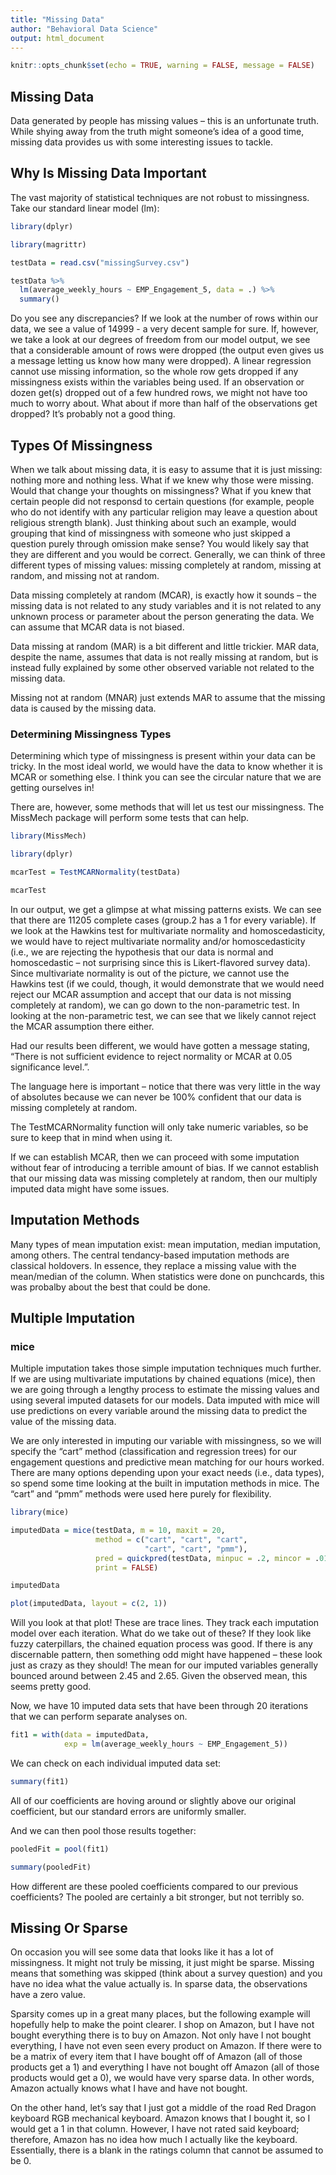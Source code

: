 ```yaml
---
title: "Missing Data"
author: "Behavioral Data Science"
output: html_document
---
```


```r
knitr::opts_chunk$set(echo = TRUE, warning = FALSE, message = FALSE)
```

## Missing Data

Data generated by people has missing values -- this is an unfortunate truth. While shying away from the truth might someone's idea of a good time, missing data provides us with some interesting issues to tackle.

## Why Is Missing Data Important

The vast majority of statistical techniques are not robust to missingness. Take our standard linear model (lm):

```r
library(dplyr)
```


```r
library(magrittr)

testData = read.csv("missingSurvey.csv")

testData %>% 
  lm(average_weekly_hours ~ EMP_Engagement_5, data = .) %>% 
  summary()
```

Do you see any discrepancies? If we look at the number of rows within our data, we see a value of 14999 - a very decent sample for sure. If, however, we take a look at our degrees of freedom from our model output, we see that a considerable amount of rows were dropped (the output even gives us a message letting us know how many were dropped). A linear regression cannot use missing information, so the whole row gets dropped if any missingness exists within the variables being used. If an observation or dozen get(s) dropped out of a few hundred rows, we might not have too much to worry about. What about if more than half of the observations get dropped? It's probably not a good thing.


## Types Of Missingness

When we talk about missing data, it is easy to assume that it is just missing: nothing more and nothing less. What if we knew why those were missing. Would that change your thoughts on missingness? What if you knew that certain people did not responsd to certain questions (for example, people who do not identify with any particular religion may leave a question about religious strength blank). Just thinking about such an example, would grouping that kind of missingness with someone who just skipped a question purely through omission make sense? You would likely say that they are different and you would be correct. Generally, we can think of three different types of missing values: missing completely at random, missing at random, and missing not at random.  

Data missing completely at random (MCAR), is exactly how it sounds -- the missing data is not related to any study variables and it is not related to any unknown process or parameter about the person generating the data. We can assume that MCAR data is not biased.

Data missing at random (MAR) is a bit different and little trickier. MAR data, despite the name, assumes that data is not really missing at random, but is instead fully explained by some other observed variable not related to the missing data. 

Missing not at random (MNAR) just extends MAR to assume that the missing data is caused by the missing data.

### Determining Missingness Types

Determining which type of missingness is present within your data can be tricky. In the most ideal world, we would have the data to know whether it is MCAR or something else. I think you can see the circular nature that we are getting ourselves in!

There are, however, some methods that will let us test our missingness. The MissMech package will perform some tests that can help.

```r
library(MissMech)

library(dplyr)

mcarTest = TestMCARNormality(testData)

mcarTest
```

In our output, we get a glimpse at what missing patterns exists. We can see that there are 11205 complete cases (group.2 has a 1 for every variable). If we look at the Hawkins test for multivariate normality and homoscedasticity, we would have to reject multivariate normality and/or homoscedasticity (i.e., we are rejecting the hypothesis that our data is normal and homoscedastic -- not surprising since this is Likert-flavored survey data). Since multivariate normality is out of the picture, we cannot use the Hawkins test (if we could, though, it would demonstrate that we would need reject our MCAR assumption and accept that our data is not missing completely at random), we can go down to the non-parametric test. In looking at the non-parametric test, we can see that we likely cannot reject the MCAR assumption there either. 

Had our results been different, we would have gotten a message stating, "There is not sufficient evidence to reject normality or MCAR at 0.05 significance level.". 

The language here is important -- notice that there was very little in the way of absolutes because we can never be 100% confident that our data is missing completely at random. 

The TestMCARNormality function will only take numeric variables, so be sure to keep that in mind when using it.

If we can establish MCAR, then we can proceed with some imputation without fear of introducing a terrible amount of bias. If we cannot establish that our missing data was missing completely at random, then our multiply imputed data might have some issues.

## Imputation Methods

Many types of mean imputation exist: mean imputation, median imputation, among others. The central tendancy-based imputation methods are classical holdovers. In essence, they replace a missing value with the mean/median of the column. When statistics were done on punchcards, this was probalby about the best that could be done.

## Multiple Imputation

### mice

Multiple imputation takes those simple imputation techniques much further. If we are using multivariate imputations by chained equations (mice), then we are going through a lengthy process to estimate the missing values and using several imputed datasets for our models. Data imputed with mice will use predictions on every variable around the missing data to predict the value of the missing data.

We are only interested in imputing our variable with missingness, so we will specify the "cart" method (classification and regression trees) for our engagement questions and predictive mean matching for our hours worked. There are many options depending upon your exact needs (i.e., data types), so spend some time looking at the built in imputation methods in mice. The "cart" and "pmm" methods were used here purely for flexibility.

```r
library(mice)

imputedData = mice(testData, m = 10, maxit = 20, 
                   method = c("cart", "cart", "cart", 
                              "cart", "cart", "pmm"), 
                   pred = quickpred(testData, minpuc = .2, mincor = .01), 
                   print = FALSE)

imputedData

plot(imputedData, layout = c(2, 1))
```

Will you look at that plot! These are trace lines. They track each imputation model over each iteration. What do we take out of these? If they look like fuzzy caterpillars, the chained equation process was good. If there is any discernable pattern, then something odd might have happened -- these look just as crazy as they should! The mean for our imputed variables generally bounced around between 2.45 and 2.65. Given the observed mean, this seems pretty good.

Now, we have 10 imputed data sets that have been through 20 iterations that we can perform separate analyses on.

```r
fit1 = with(data = imputedData, 
            exp = lm(average_weekly_hours ~ EMP_Engagement_5))
```

We can check on each individual imputed data set:

```r
summary(fit1)
```

All of our coefficients are hoving around or slightly above our original coefficient, but our standard errors are uniformly smaller. 


And we can then pool those results together:

```r
pooledFit = pool(fit1)

summary(pooledFit)
```

How different are these pooled coefficients compared to our previous coefficients? The pooled are certainly a bit stronger, but not terribly so. 

## Missing Or Sparse

On occasion you will see some data that looks like it has a lot of missingness. It might not truly be missing, it just might be sparse. Missing means that something was skipped (think about a survey question) and you have no idea what the value actually is. In sparse data, the observations have a zero value. 

Sparsity comes up in a great many places, but the following example will hopefully help to make the point clearer. I shop on Amazon, but I have not bought everything there is to buy on Amazon. Not only have I not bought everything, I have not even seen every product on Amazon. If there were to be a matrix of every item that I have bought off of Amazon (all of those products get a 1) and everything I have not bought off Amazon (all of those products would get a 0), we would have very sparse data. In other words, Amazon actually knows what I have and have not bought.

On the other hand, let's say that I just got a middle of the road Red Dragon keyboard RGB mechanical keyboard. Amazon knows that I bought it, so I would get a 1 in that column. However, I have not rated said keyboard; therefore, Amazon has no idea how much I actually like the keyboard. Essentially, there is a blank in the ratings column that cannot be assumed to be 0.
